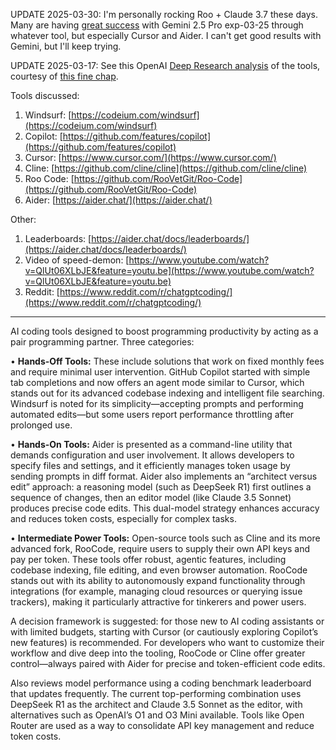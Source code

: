
UPDATE 2025-03-30: I'm personally rocking Roo + Claude 3.7 these days. Many are having [great success](https://aider.chat/docs/leaderboards/) with Gemini 2.5 Pro exp-03-25 through whatever tool, but especially Cursor and Aider. I can't get good results with Gemini, but I'll keep trying.

UPDATE 2025-03-17: See this OpenAI [Deep Research analysis](https://chatgpt.com/share/67a8dcb1-0b40-8013-907c-6ea89f09c002) of the tools, courtesy of [this fine chap](https://www.reddit.com/r/ChatGPTPro/comments/1ikt7ul/comment/mbuxesx/).


Tools discussed:

1.  Windsurf: [https://codeium.com/windsurf](https://codeium.com/windsurf)
2.  Copilot: [https://github.com/features/copilot](https://github.com/features/copilot)
3.  Cursor: [https://www.cursor.com/](https://www.cursor.com/)
4.  Cline: [https://github.com/cline/cline](https://github.com/cline/cline)
5.  Roo Code: [https://github.com/RooVetGit/Roo-Code](https://github.com/RooVetGit/Roo-Code)
6.  Aider: [https://aider.chat/](https://aider.chat/)

Other:

1.  Leaderboards: [https://aider.chat/docs/leaderboards/](https://aider.chat/docs/leaderboards/)
2.  Video of speed-demon: [https://www.youtube.com/watch?v=QlUt06XLbJE&feature=youtu.be](https://www.youtube.com/watch?v=QlUt06XLbJE&feature=youtu.be)
3.  Reddit: [https://www.reddit.com/r/chatgptcoding/](https://www.reddit.com/r/chatgptcoding/)

---

AI coding tools designed to boost programming productivity by acting as a pair programming partner. Three categories:

• **Hands-Off Tools:** These include solutions that work on fixed monthly fees and require minimal user intervention. GitHub Copilot started with simple tab completions and now offers an agent mode similar to Cursor, which stands out for its advanced codebase indexing and intelligent file searching. Windsurf is noted for its simplicity—accepting prompts and performing automated edits—but some users report performance throttling after prolonged use.

• **Hands-On Tools:** Aider is presented as a command-line utility that demands configuration and user involvement. It allows developers to specify files and settings, and it efficiently manages token usage by sending prompts in diff format. Aider also implements an “architect versus edit” approach: a reasoning model (such as DeepSeek R1) first outlines a sequence of changes, then an editor model (like Claude 3.5 Sonnet) produces precise code edits. This dual-model strategy enhances accuracy and reduces token costs, especially for complex tasks.

• **Intermediate Power Tools:** Open-source tools such as Cline and its more advanced fork, RooCode, require users to supply their own API keys and pay per token. These tools offer robust, agentic features, including codebase indexing, file editing, and even browser automation. RooCode stands out with its ability to autonomously expand functionality through integrations (for example, managing cloud resources or querying issue trackers), making it particularly attractive for tinkerers and power users.

A decision framework is suggested: for those new to AI coding assistants or with limited budgets, starting with Cursor (or cautiously exploring Copilot’s new features) is recommended. For developers who want to customize their workflow and dive deep into the tooling, RooCode or Cline offer greater control—always paired with Aider for precise and token-efficient code edits.

Also reviews model performance using a coding benchmark leaderboard that updates frequently. The current top-performing combination uses DeepSeek R1 as the architect and Claude 3.5 Sonnet as the editor, with alternatives such as OpenAI’s O1 and O3 Mini available. Tools like Open Router are used as a way to consolidate API key management and reduce token costs.